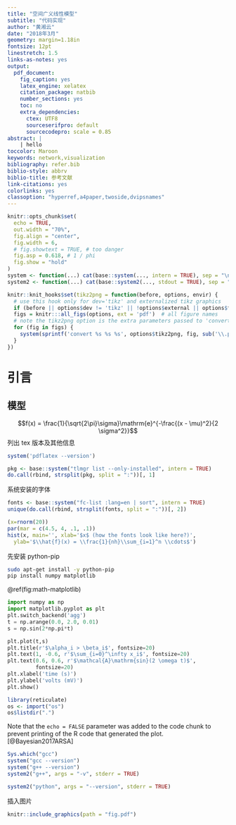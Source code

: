 ```yaml
---
title: "空间广义线性模型"
subtitle: "代码实现"
author: "黄湘云"
date: "2018年3月"
geometry: margin=1.18in
fontsize: 12pt
linestretch: 1.5
links-as-notes: yes
output: 
  pdf_document: 
    fig_caption: yes
    latex_engine: xelatex
    citation_package: natbib
    number_sections: yes
    toc: no
    extra_dependencies:
      ctex: UTF8
      sourceserifpro: default
      sourcecodepro: scale = 0.85
abstract: |
    | hello
toccolor: Maroon
keywords: network,visualization
bibliography: refer.bib
biblio-style: abbrv
biblio-title: 参考文献
link-citations: yes
colorlinks: yes
classoption: "hyperref,a4paper,twoside,dvipsnames"
---
```


```r
knitr::opts_chunk$set(
  echo = TRUE,
  out.width = "70%",
  fig.align = "center",
  fig.width = 6,
  # fig.showtext = TRUE, # too danger
  fig.asp = 0.618, # 1 / phi
  fig.show = "hold"  
)
system <- function(...) cat(base::system(..., intern = TRUE), sep = "\n")
system2 <- function(...) cat(base::system2(..., stdout = TRUE), sep = "\n")

knitr::knit_hooks$set(tikz2png = function(before, options, envir) {
  # use this hook only for dev='tikz' and externalized tikz graphics
  if (before || options$dev != 'tikz' || !options$external || options$fig.num == 0) return()
  figs = knitr:::all_figs(options, ext = 'pdf')  # all figure names
  # note the tikz2png option is the extra parameters passed to 'convert'
  for (fig in figs) {
    system(sprintf('convert %s %s %s', options$tikz2png, fig, sub('\\.pdf$', '.png', fig)))
  }
})
```

# 引言

## 模型

$$f(x) = \frac{1}{\sqrt{2\pi}\sigma}\mathrm{e}^{-\frac{(x - \mu)^2}{2 \sigma^2}}$$
列出 tex 版本及其他信息

```r
system('pdflatex --version')
```

```r
pkg <- base::system("tlmgr list --only-installed", intern = TRUE)
do.call(rbind, strsplit(pkg, split = ":"))[, 1]
```

系统安装的字体

```r
fonts <- base::system("fc-list :lang=en | sort", intern = TRUE)
unique(do.call(rbind, strsplit(fonts, split = ":"))[, 2])
```


```r
(x=rnorm(20))
par(mar = c(4.5, 4, .1, .1))
hist(x, main='', xlab='$x$ (how the fonts look like here?)',
  ylab='$\\hat{f}(x) = \\frac{1}{nh}\\sum_{i=1}^n \\cdots$')
```

先安装 python-pip

```bash
sudo apt-get install -y python-pip
pip install numpy matplotlib
```

\@ref(fig:math-matplotlib)

```python
import numpy as np
import matplotlib.pyplot as plt
plt.switch_backend('agg')
t = np.arange(0.0, 2.0, 0.01)
s = np.sin(2*np.pi*t)

plt.plot(t,s)
plt.title(r'$\alpha_i > \beta_i$', fontsize=20)
plt.text(1, -0.6, r'$\sum_{i=0}^\infty x_i$', fontsize=20)
plt.text(0.6, 0.6, r'$\mathcal{A}\mathrm{sin}(2 \omega t)$',
         fontsize=20)
plt.xlabel('time (s)')
plt.ylabel('volts (mV)')
plt.show()
```

```r
library(reticulate)
os <- import("os")
os$listdir(".")
```

Note that the `echo = FALSE` parameter was added to the code chunk to prevent printing of the R code that generated the plot.[@Bayesian2017ARSA]

```r
Sys.which("gcc")
system("gcc --version")
system("g++ --version")
system2("g++", args = "-v", stderr = TRUE)
```


```r
system2("python", args = "--version", stderr = TRUE)
```


插入图片

```r
knitr::include_graphics(path = "fig.pdf")
```

